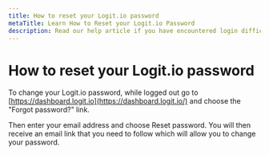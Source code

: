 ```yaml
---
title: How to reset your Logit.io password
metaTitle: Learn How to Reset your Logit.io Password
description: Read our help article if you have encountered login difficulties and need to reset or change your Logit.io password
---
```


# How to reset your Logit.io password

To change your Logit.io password, while logged out go to [https://dashboard.logit.io](https://dashboard.logit.io/) and choose the "Forgot password?" link.

Then enter your email address and choose Reset password. You will then receive an email link that you need to follow which will allow you to change your password.